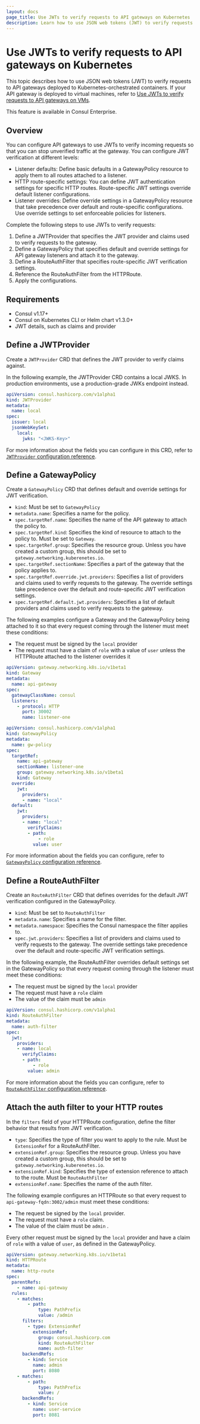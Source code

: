 ```yaml
---
layout: docs
page_title: Use JWTs to verify requests to API gateways on Kubernetes
description: Learn how to use JSON web tokens (JWT) to verify requests from external clients to listeners on an API gateway on Kubernetes-orchestrated networks.
---
```


# Use JWTs to verify requests to API gateways on Kubernetes

This topic describes how to use JSON web tokens (JWT) to verify requests to API gateways deployed to Kubernetes-orchestrated containers. If your API gateway is deployed to virtual machines, refer to [Use JWTs to verify requests to API gateways on VMs](/consul/docs/connect/gateways/api-gateway/secure-traffic/verify-jwts-vms).

<EnterpriseAlert> This feature is available in Consul Enterprise. </EnterpriseAlert>

## Overview

You can configure API gateways to use JWTs to verify incoming requests so that you can stop unverified traffic at the gateway. You can configure JWT verification at different levels:

- Listener defaults: Define basic defaults in a GatewayPolicy resource to apply them to all routes attached to a listener.
- HTTP route-specific settings: You can define JWT authentication settings for specific HTTP routes. Route-specific JWT settings override default listener configurations.
- Listener overrides: Define override settings in a GatewayPolicy resource that take precedence over default and route-specific configurations. Use override settings to set enforceable policies for listeners.


Complete the following steps to use JWTs to verify requests:

1. Define a JWTProvider that specifies the JWT provider and claims used to verify requests to the gateway.
1. Define a GatewayPolicy that specifies default and override settings for API gateway listeners and attach it to the gateway.
1. Define a RouteAuthFilter that specifies route-specific JWT verification settings.
1. Reference the RouteAuthFilter from the HTTPRoute.
1. Apply the configurations.


## Requirements

- Consul v1.17+
- Consul on Kubernetes CLI or Helm chart v1.3.0+
- JWT details, such as claims and provider


## Define a JWTProvider

Create a `JWTProvider` CRD that defines the JWT provider to verify claims against.

In the following example, the JWTProvider CRD contains a local JWKS. In production environments, use a production-grade JWKs endpoint instead.

<CodeBlockConfig filename="jwt-provider.yaml">

```yaml
apiVersion: consul.hashicorp.com/v1alpha1
kind: JWTProvider
metadata:
  name: local
spec:
  issuer: local
  jsonWebKeySet:
    local:
      jwks: "<JWKS-Key>"
```

</CodeBlockConfig>

For more information about the fields you can configure in this CRD, refer to [`JWTProvider` configuration reference](/consul/docs/connect/config-entries/jwtprovider).

## Define a GatewayPolicy

Create a `GatewayPolicy` CRD that defines default and override settings for JWT verification.

- `kind`: Must be set to `GatewayPolicy`
- `metadata.name`: Specifies a name for the policy.
- `spec.targetRef.name`: Specifies the name of the API gateway to attach the policy to.
- `spec.targetRef.kind`: Specifies the kind of resource to attach to the policy to. Must be set to `Gateway`.
- `spec.targetRef.group`: Specifies the resource group. Unless you have created a custom group, this should be set to `gateway.networking.kuberenetes.io`.
- `spec.targetRef.sectionName`: Specifies a part of the gateway that the policy applies to.
- `spec.targetRef.override.jwt.providers`: Specifies a list of providers and claims used to verify requests to the gateway. The override settings take precedence over the default and route-specific JWT verification settings.
- `spec.targetRef.default.jwt.providers`: Specifies a list of default providers and claims used to verify requests to the gateway.

The following examples configure a Gateway and the GatewayPolicy being attached to it so that every request coming through the listener must meet these conditions:

- The request must be signed by the `local` provider
- The request must have a claim of `role` with a value of `user` unless the HTTPRoute attached to the listener overrides it

<Tabs>
<Tab heading="Gateway">

<CodeBlockConfig filename="gateway.yaml">

```yaml
apiVersion: gateway.networking.k8s.io/v1beta1
kind: Gateway
metadata:
  name: api-gateway
spec:
  gatewayClassName: consul
  listeners:
    - protocol: HTTP
      port: 30002
      name: listener-one
```

</CodeBlockConfig>

</Tab>

<Tab heading="GatewayPolicy">

<CodeBlockConfig filename="gateway-policy.yaml">

```yaml
apiVersion: consul.hashicorp.com/v1alpha1
kind: GatewayPolicy
metadata:
  name: gw-policy
spec:
  targetRef:
    name: api-gateway
    sectionName: listener-one
    group: gateway.networking.k8s.io/v1beta1
    kind: Gateway
  override:
    jwt:
      providers:
      - name: "local"
  default:
    jwt:
      providers:
      - name: "local"
        verifyClaims:
        - path:
            - role
          value: user
```

</CodeBlockConfig>

For more information about the fields you can configure, refer to [`GatewayPolicy` configuration reference](/consul/docs/connect/gateways/api-gateway/configuration/gatewaypolicy).

## Define a RouteAuthFilter

Create an `RouteAuthFilter` CRD that defines overrides for the default JWT verification configured in the GatewayPolicy.

- `kind`: Must be set to `RouteAuthFilter`
- `metadata.name`: Specifies a name for the filter.
- `metadata.namespace`: Specifies the Consul namespace the filter applies to.
- `spec.jwt.providers`: Specifies a list of providers and claims used to verify requests to the gateway. The override settings take precedence over the default and route-specific JWT verification settings.

In the following example, the RouteAuthFilter overrides default settings set in the GatewayPolicy so that every request coming through the listener must meet these conditions:

- The request must be signed by the `local` provider
- The request must have a `role` claim
- The value of the claim must be `admin`

<CodeBlockConfig filename="route-auth-filter.yaml">

```yaml
apiVersion: consul.hashicorp.com/v1alpha1
kind: RouteAuthFilter
metadata:
  name: auth-filter
spec:
  jwt:
    providers:
    - name: local
      verifyClaims:
      - path:
          - role
        value: admin
```

</CodeBlockConfig>

For more information about the fields you can configure, refer to [`RouteAuthFilter` configuration reference](/consul/docs/connect/gateways/api-gateway/configuration/routeauthfilter).

## Attach the auth filter to your HTTP routes

In the `filters` field of your HTTPRoute configuration, define the filter behavior that results from JWT verification.

- `type`: Specifies the type of filter you want to apply to the rule. Must be `ExtensionRef` for a RouteAuthFilter.
- `extensionRef.group`: Specifies the resource group. Unless you have created a custom group, this should be set to `gateway.networking.kuberenetes.io`.
- `extensionRef.kind`: Specifies the type of extension reference to attach to the route. Must be `RouteAuthFilter`
- `extensionRef.name`: Specifies the name of the auth filter.

The following example configures an HTTPRoute so that every request to `api-gateway-fqdn:3002/admin` must meet these conditions:

- The request be signed by the `local` provider.
- The request must have a `role` claim.
- The value of the claim must be `admin` .

Every other request must be signed by the `local` provider and have a claim of `role` with a value of `user`, as defined in the GatewayPolicy.

<CodeBlockConfig filename="http-route.yaml">

```yaml
apiVersion: gateway.networking.k8s.io/v1beta1
kind: HTTPRoute
metadata:
  name: http-route
spec:
  parentRefs:
    - name: api-gateway
  rules:
    - matches:
        - path:
            type: PathPrefix
            value: /admin
      filters:
        - type: ExtensionRef
          extensionRef:
            group: consul.hashicorp.com
            kind: RouteAuthFilter
            name: auth-filter
      backendRefs:
        - kind: Service
          name: admin
          port: 8080
    - matches:
        - path:
            type: PathPrefix
            value: /
      backendRefs:
        - kind: Service
          name: user-service
          port: 8081
```

</CodeBlockConfig>
